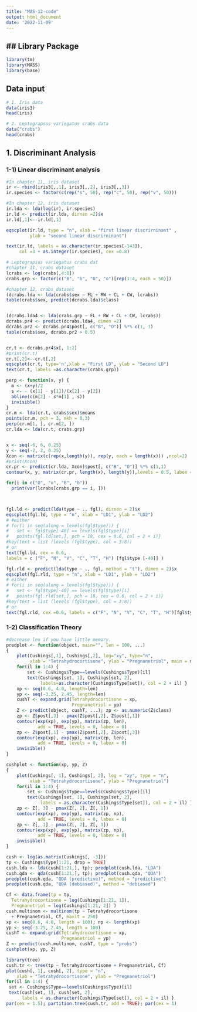 ```yaml
---
title: "MAS-12-code"
output: html_document
date: '2022-11-09'
---
```

## Library Package
---
```r
library(tm)
library(MASS)
library(base)
```


## Data input
```r
# 1. Iris data
data(iris3)
head(iris)
```


```r
# 2. Leptograpsus variegatus crabs data
data("crabs")
head(crabs)
```

\newpage

## 1. Discriminant Analysis

### 1-1) Linear discriminant analysis
```r

#In chapter 11, iris dataset
ir <- rbind(iris3[,,1], iris3[,,2], iris3[,,3])
ir.species <- factor(c(rep("s", 50), rep("c", 50), rep("v", 50)))

#In chapter 12, iris dataset
ir.lda <- lda(log(ir), ir.species)
ir.ld <- predict(ir.lda, dirnen =2)$x
ir.ld[,1]<--ir.ld[,1]

eqscplot(ir.ld, type = "n", xlab = "first linear discrirninant" ,
         ylab = "second linear discrirninant")

text(ir.ld, labels = as.character(ir.species[-143]), 
     col =3 + as.integer(ir.species), cex =0.8)
```


```r
# Leptograpsus variegatus crabs dat
#chapter 11, crabs dataset
lcrabs <- log(crabs[,4:8])
crabs.grp <- factor(c("B", "b", "O", "o")[rep(1:4, each = 50)])

#chapter 12, crabs dataset
(dcrabs.lda <- lda(crabs$sex ~ FL + RW + CL + CW, lcrabs))
table(crabs$sex, predict(dcrabs.lda)$class)


(dcrabs.lda4 <- lda(crabs.grp ~ FL + RW + CL + CW, lcrabs))
dcrabs.pr4 <- predict(dcrabs.lda4, dimen =2)
dcrabs.pr2 <- dcrabs.pr4$post[, c("B", "O")] %*% c(1, 1)
table(crabs$sex, dcrabs.pr2 > 0.5)


cr.t <- dcrabs.pr4$x[, 1:2]
#print(cr.t)
cr.t[,2]<--cr.t[,2]
eqscplot(cr.t, type='n',xlab = "First LD", ylab = "Second LD") 
text(cr.t, labels =as.character(crabs.grp))

perp <- function(x, y) {
  m <- (x+y)/2
  s <- - (x[1] - y[1])/(x[2] - y[2])
  abline(c(m[2] - s*m[1] , s))
  invisible()
}
cr.m <- lda(cr.t, crabs$sex)$means
points(cr.m, pch = 3, mkh = 0.3)
perp(cr.m[1, ], cr.m[2, ])
cr.lda <- lda(cr.t, crabs.grp)


x <- seq(-6, 6, 0.25)
y <- seq(-2, 2, 0.25)
Xcon <- matrix(c(rep(x,length(y)), rep(y, each = length(x))) ,ncol=2) 
#print(Xcon)
cr.pr <- predict(cr.lda, Xcon)$post[, c("B", "O")] %*% c(1,1) 
contour(x, y, matrix(cr.pr, length(x), length(y)),levels = 0.5, labex = 0, add = T, lty= 3)

for(i in c("O", "o", "B", "b"))
  print(var(lcrabs[crabs.grp == i, ]))



fgl.ld <- predict(lda(type ~ ., fgl), dirnen = 2)$x 
eqscplot(fgl.ld, type = "n", xlab = "LD1", ylab = "LD2") 
# #either
# for(i in seq(along = levels(fgl$type))) {
# 	set <- fgl$type[-40] == levels(fgl$type)[i]
# 	points(fgl.ld[set,], pch = 18, cex = 0.6, col = 2 + i)}
#key(text = list (levels (fgl$type), col = 3:8))
# or
text(fgl.ld, cex = 0.6,
labels = c ("F", "N", "V", "C", "T", "H") [fgl$type [-40]] )

fgl.rld <- predict(lda(type ~ ., fgl, method = "t"), dimen = 2)$x 
eqscplot(fgl.rld, type = "n", xlab = "LD1", ylab = "LD2")
# either
# for(i in seq(along = levels(fgl$type))) {
# 	set <- fgl$type[-40] == levels(fgl$type)[i]
# 	points(fgl.rld[set,], pch = 18, cex = 0.6, col = 2 + i)}
#key(text = list (levels (fgl$type), col = 3:8))
# or
text(fgl.rld, cex =0.6, labels = c("F", "N", "V", "C", "T", "H")[fgl$type[-40]])
```

### 1-2) Classification Theory
```r

#decrease len if you have little memory.
predplot <- function(object, main="", len = 100, ...)
{
    plot(Cushings[,1], Cushings[,2], log="xy", type="n",
         xlab = "Tetrahydrocortisone", ylab = "Pregnanetriol", main = main)
    for(il in 1:4) {
        set <- Cushings$Type==levels(Cushings$Type)[il]
        text(Cushings[set, 1], Cushings[set, 2],
             labels=as.character(Cushings$Type[set]), col = 2 + il) }
    xp <- seq(0.6, 4.0, length=len)
    yp <- seq(-3.25, 2.45, length=len)
    cushT <- expand.grid(Tetrahydrocortisone = xp,
                         Pregnanetriol = yp)
    Z <- predict(object, cushT, ...); zp <- as.numeric(Z$class)
    zp <- Z$post[,3] - pmax(Z$post[,2], Z$post[,1])
    contour(exp(xp), exp(yp), matrix(zp, len),
            add = TRUE, levels = 0, labex = 0)
    zp <- Z$post[,1] - pmax(Z$post[,2], Z$post[,3])
    contour(exp(xp), exp(yp), matrix(zp, len),
            add = TRUE, levels = 0, labex = 0)
    invisible()
}

cushplot <- function(xp, yp, Z)
{
    plot(Cushings[, 1], Cushings[, 2], log = "xy", type = "n",
         xlab = "Tetrahydrocortisone", ylab = "Pregnanetriol")
    for(il in 1:4) {
        set <- Cushings$Type==levels(Cushings$Type)[il]
        text(Cushings[set, 1], Cushings[set, 2],
             labels = as.character(Cushings$Type[set]), col = 2 + il) }
    zp <- Z[, 3] - pmax(Z[, 2], Z[, 1])
    contour(exp(xp), exp(yp), matrix(zp, np),
            add = TRUE, levels = 0, labex = 0)
    zp <- Z[, 1] - pmax(Z[, 2], Z[, 3])
    contour(exp(xp), exp(yp), matrix(zp, np),
            add = TRUE, levels = 0, labex = 0)
    invisible()
}

cush <- log(as.matrix(Cushings[, -3]))
tp <- Cushings$Type[1:21, drop = TRUE]
cush.lda <- lda(cush[1:21,], tp); predplot(cush.lda, "LDA")
cush.qda <- qda(cush[1:21,], tp); predplot(cush.qda, "QDA")
predplot(cush.qda, "QDA (predictive)", method = "predictive")
predplot(cush.qda, "QDA (debiased)", method = "debiased")

Cf <- data.frame(tp = tp,
  Tetrahydrocortisone = log(Cushings[1:21, 1]),
  Pregnanetriol = log(Cushings[1:21, 2]) )
cush.multinom <- multinom(tp ~ Tetrahydrocortisone
  + Pregnanetriol, Cf, maxit = 250)
xp <- seq(0.6, 4.0, length = 100); np <- length(xp)
yp <- seq(-3.25, 2.45, length = 100)
cushT <- expand.grid(Tetrahydrocortisone = xp,
                     Pregnanetriol = yp)
Z <- predict(cush.multinom, cushT, type = "probs")
cushplot(xp, yp, Z)

library(tree)
cush.tr <- tree(tp ~ Tetrahydrocortisone + Pregnanetriol, Cf)
plot(cush[, 1], cush[, 2], type = "n",
    xlab = "Tetrahydrocortisone", ylab = "Pregnanetriol")
for(il in 1:4) {
 set <- Cushings$Type==levels(Cushings$Type)[il]
 text(cush[set, 1], cush[set, 2],
      labels = as.character(Cushings$Type[set]), col = 2 + il) }
par(cex = 1.5); partition.tree(cush.tr, add = TRUE); par(cex = 1)

```

